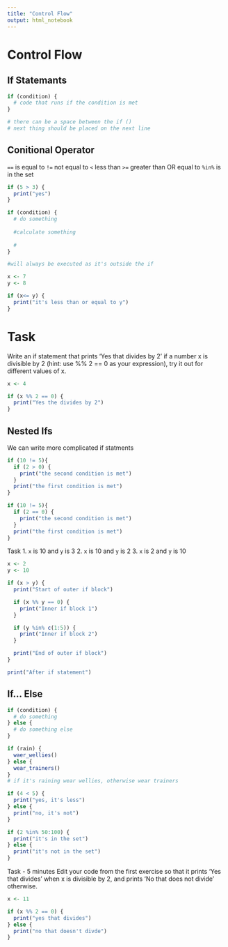 ```yaml
---
title: "Control Flow"
output: html_notebook
---
```


# Control Flow

## If Statemants


```r
if (condition) {
  # code that runs if the condition is met
}

# there can be a space between the if ()
# next thing should be placed on the next line
```

## Conitional Operator

`==` is equal to
`!=` not equal to
`<` less than
`>=` greater than OR equal to
`%in%` is in the set

```r
if (5 > 3) {
  print("yes")
}
```


```r
if (condition) {
  # do something
  
  #calculate something
  
  #
}

#will always be executed as it's outside the if
```


```r
x <- 7
y <- 8

if (x<= y) {
  print("it's less than or equal to y")
}
```
# Task
Write an if statement that prints 'Yes that divides by 2' if a number x is divisible by 2 (hint: use %% 2 == 0 as your expression), try it out for different values of x.

```r
x <- 4

if (x %% 2 == 0) {
  print("Yes the divides by 2")
}
```

## Nested Ifs

We can write more complicated if statments

```r
if (10 != 5){
  if (2 > 0) {
    print("the second condition is met")
  }
  print("the first condition is met")
}
```
```r
if (10 != 5){
  if (2 == 0) {
    print("the second condition is met")
  }
  print("the first condition is met")
}
```

Task 
1. `x` is 10 and `y` is 3
2. `x` is 10 and `y` is 2
3. `x` is 2 and `y` is 10

```r
x <- 2
y <- 10

if (x > y) {
  print("Start of outer if block")

  if (x %% y == 0) {
    print("Inner if block 1")
  }

  if (y %in% c(1:5)) {
    print("Inner if block 2")
  }

  print("End of outer if block")
}

print("After if statement")
```


## If... Else

```r
if (condition) {
  # do something
} else {
  # do something else
}
```

```r
if (rain) {
  waer_wellies()
} else {
  wear_trainers()
}
# if it's raining wear wellies, otherwise wear trainers
```

```r
if (4 < 5) {
  print("yes, it's less")
} else {
  print("no, it's not")
}
```

```r
if (2 %in% 50:100) {
  print("it's in the set")
} else {
  print("it's not in the set")
}
```
Task - 5 minutes
Edit your code from the first exercise so that it prints ‘Yes that divides’ when x is divisible by 2, and prints ‘No that does not divide’ otherwise.

```r
x <- 11

if (x %% 2 == 0) {
  print("yes that divides")
} else {
  print("no that doesn't divde")
}
```

